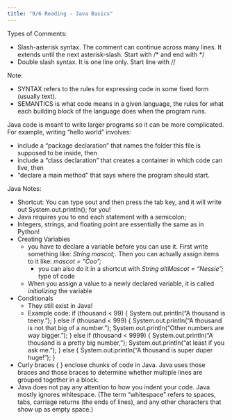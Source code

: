 ```yaml
---
title: "9/6 Reading - Java Basics"
---
```


Types of Comments:

* Slash-asterisk syntax. The comment can continue across many lines. It
extends until the next asterisk-slash. Start with /* and end with */
* Double slash syntax. It is one line only. Start line with //

Note:

* SYNTAX refers to the rules for expressing code in some fixed form (usually text).
* SEMANTICS is what code means in a given language, the rules for what each building block of the language does when the program runs.

Java code is meant to write larger programs so it can be more complicated. For example, writing "hello world" involves:

* include a “package declaration” that names the folder this file is supposed to be inside, then
* include a “class declaration” that creates a container in which code can live, then
* “declare a main method” that says where the program should start.

Java Notes:

* Shortcut: You can type sout and then press the tab key, and it will write out System.out.println(); for you!
* Java requires you to end each statement with a semicolon;
* Integers, strings, and floating point are essentially the same as in Python!
* Creating Variables
  + you have to declare a variable before you can use it. First write something like: *String mascot;*. Then you can actually assign items to it like: *mascot = "Coo";*
      - you can also do it in a shortcut with *String altMascot = "Nessie";* type of code
  + When you assign a value to a newly declared variable, it is called *initializing* the variable
* Conditionals
  + They still exist in Java!
  + Example code: 
    if (thousand < 99) {
            System.out.println("A thousand is teeny.");
        } else if (thousand < 999) {
            System.out.println("A thousand is not that big of a number.");
            System.out.println("Other numbers are way bigger.");
        } else if (thousand < 9999) {
            System.out.println("A thousand is a pretty big number,");
            System.out.println("at least if you ask me.");
        } else {
            System.out.println("A thousand is super duper huge!");
        }
* Curly braces { } enclose chunks of code in Java. Java uses those braces and those braces to determine whether multiple lines are grouped together in a block.
* Java does not pay any attention to how you indent your code. Java mostly ignores whitespace. (The term “whitespace” refers to spaces, tabs, carriage returns (the ends of lines), and any other characters that show up as empty space.)
